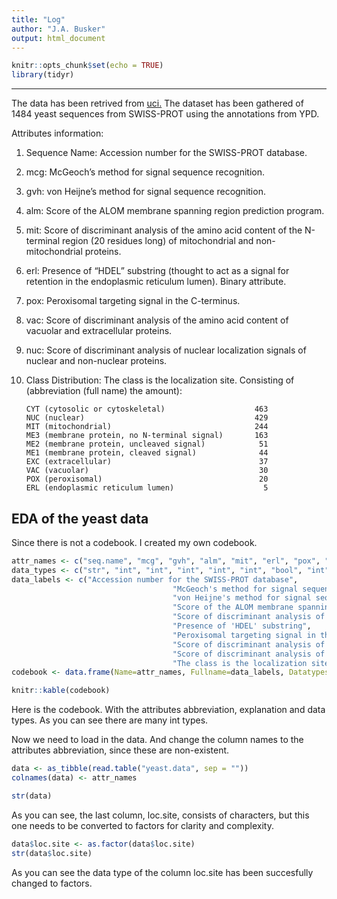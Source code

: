 ```yaml
---
title: "Log"
author: "J.A. Busker"
output: html_document
---
```


```r
knitr::opts_chunk$set(echo = TRUE)
library(tidyr)
```

<!-- Copyright (c) 2022 John Busker. -->
<!-- Licensed under GPLv3. See gpl.md -->

---

The data has been retrived from [uci.](https://archive.ics.uci.edu/ml/datasets/Yeast) The dataset has been gathered of 1484 yeast sequences from SWISS-PROT using the annotations from YPD.

Attributes information:  

1.  Sequence Name: Accession number for the SWISS-PROT database.  
2.  mcg: McGeoch's method for signal sequence recognition.  
3.  gvh: von Heijne's method for signal sequence recognition.  
4.  alm: Score of the ALOM membrane spanning region prediction program.  
5.  mit: Score of discriminant analysis of the amino acid content of the N-terminal region (20 residues long) of mitochondrial and non-mitochondrial proteins.  
6.  erl: Presence of "HDEL" substring (thought to act as a signal for retention in the endoplasmic reticulum lumen). Binary attribute.  
7.  pox: Peroxisomal targeting signal in the C-terminus.  
8.  vac: Score of discriminant analysis of the amino acid content of vacuolar and extracellular proteins.  
9.  nuc: Score of discriminant analysis of nuclear localization signals of nuclear and non-nuclear proteins.  
10. Class Distribution: The class is the localization site. Consisting of (abbreviation (full name) the amount):  
        
        CYT (cytosolic or cytoskeletal)                    463  
        NUC (nuclear)                                      429  
        MIT (mitochondrial)                                244  
        ME3 (membrane protein, no N-terminal signal)       163  
        ME2 (membrane protein, uncleaved signal)            51  
        ME1 (membrane protein, cleaved signal)              44  
        EXC (extracellular)                                 37  
        VAC (vacuolar)                                      30  
        POX (peroxisomal)                                   20  
        ERL (endoplasmic reticulum lumen)                    5  

## EDA of the yeast data

Since there is not a codebook. I created my own codebook.

```r
attr_names <- c("seq.name", "mcg", "gvh", "alm", "mit", "erl", "pox", "vac","nuc", "loc.site" )
data_types <- c("str", "int", "int", "int", "int", "int", "bool", "int", "int", "factor")
data_labels <- c("Accession number for the SWISS-PROT database",
                                    "McGeoch's method for signal sequence recognition", 
                                    "von Heijne's method for signal sequence recognition", 
                                    "Score of the ALOM membrane spanning region prediction program",
                                    "Score of discriminant analysis of the amino acid content of the N-terminal region",
                                    "Presence of 'HDEL' substring",
                                    "Peroxisomal targeting signal in the C-terminus",
                                    "Score of discriminant analysis of the amino acid content of vacuolar and extracellular proteins",
                                    "Score of discriminant analysis of nuclear localization signals of nuclear and non-nuclear proteins",
                                    "The class is the localization site")
codebook <- data.frame(Name=attr_names, Fullname=data_labels, Datatypes=data_types)

knitr::kable(codebook)
```

Here is the codebook. With the attributes abbreviation, explanation and data types. As you can see there are many int types.

Now we need to load in the data. And change the column names to the attributes abbreviation, since these are non-existent.

```r
data <- as_tibble(read.table("yeast.data", sep = ""))
colnames(data) <- attr_names

str(data)
```

As you can see, the last column, loc.site, consists of characters, but this one needs to be converted to factors for clarity and complexity.

```r
data$loc.site <- as.factor(data$loc.site)
str(data$loc.site)
```

As you can see the data type of the column loc.site has been succesfully changed to factors.

